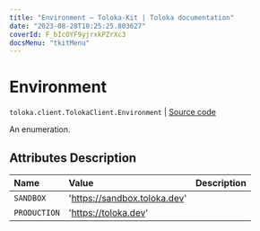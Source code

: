 ```yaml
---
title: "Environment — Toloka-Kit | Toloka documentation"
date: "2023-08-28T10:25:25.803627"
coverId: F_bIcOYF9yjrxkPZrXc3
docsMenu: "tkitMenu"
---
```


# Environment

`toloka.client.TolokaClient.Environment` | [Source code](https://github.com/Toloka/toloka-kit/blob/v1.2.1/src/client/__init__.py#L245)

An enumeration.

## Attributes Description

| Name | Value | Description |
| :------| :-----------| :----------| 
`SANDBOX`|'https://sandbox.toloka.dev'|
`PRODUCTION`|'https://toloka.dev'|